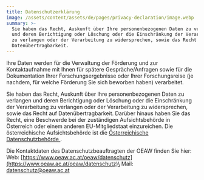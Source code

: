 ```yaml
---
title: Datenschutzerklärung
image: /assets/content/assets/de/pages/privacy-declaration/image.webp
summary: >-
  Sie haben das Recht, Auskunft über Ihre personenbezogenen Daten zu verlangen
  und deren Berichtigung oder Löschung oder die Einschränkung der Verarbeitung
  zu verlangen oder der Verarbeitung zu widersprechen, sowie das Recht auf
  Datenübertragbarkeit.
---
```

Ihre Daten werden für die Verwaltung der Förderung und zur Kontaktaufnahme mit Ihnen für spätere Gespräche/Anfragen sowie für die Dokumentation Ihrer Forschungsergebnisse oder Ihrer Forschungsreise (je nachdem, für welche Förderung Sie sich beworben haben) verarbeitet.

Sie haben das Recht, Auskunft über Ihre personenbezogenen Daten zu verlangen und deren Berichtigung oder Löschung oder die Einschränkung der Verarbeitung zu verlangen oder der Verarbeitung zu widersprechen, sowie das Recht auf Datenübertragbarkeit. Darüber hinaus haben Sie das Recht, eine Beschwerde bei der zuständigen Aufsichtsbehörde in Österreich oder einem anderen EU-Mitgliedstaat einzureichen. Die österreichische Aufsichtsbehörde ist die [Österreichische Datenschutzbehörde ](https://www.dsb.gv.at/).

Die Kontaktdaten des Datenschutzbeauftragten der OEAW finden Sie hier:\
Web: [https://www.oeaw.ac.at/oeaw/datenschutz](https://www.oeaw.ac.at/oeaw/datenschutz)\
Mail: [datenschutz@oeaw.ac.at](mailto:datenschutz@oeaw.ac.at)
